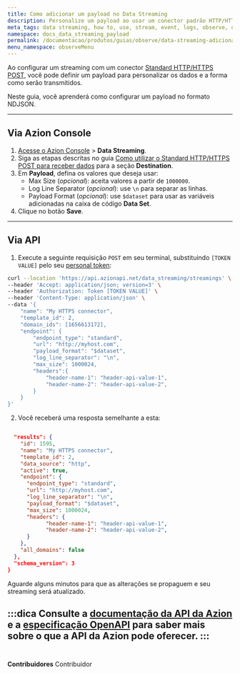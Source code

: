 ```yaml
---
title: Como adicionar um payload no Data Streaming
description: Personalize um payload ao usar um conector padrão HTTP/HTTPS POST.
meta_tags: data streaming, how to, use, stream, event, logs, observe, observability
namespace: docs_data_streaming_payload
permalink: /documentacao/produtos/guias/observe/data-streaming-adicionar-payload/
menu_namespace: observeMenu
---
```



Ao configurar um streaming com um conector [Standard HTTP/HTTPS POST](/pt-br/documentacao/produtos/guias/observe/conector-standard-https-post/), você pode definir um payload para personalizar os dados e a forma como serão transmitidos.

Neste guia, você aprenderá como configurar um payload no formato NDJSON.

---

## Via Azion Console

1. [Acesse o Azion Console](/pt-br/documentacao/produtos/guias/como-acessar-o-rtm/) > **Data Streaming**.
2. Siga as etapas descritas no guia [Como utilizar o Standard HTTP/HTTPS POST para receber dados](/pt-br/documentacao/produtos/guias/observe/conector-standard-https-post/) para a seção **Destination**.
3. Em **Payload**, defina os valores que deseja usar:
    - Max Size (*opcional*): aceita valores a partir de `1000000`.
    - Log Line Separator (*opcional*): use `\n` para separar as linhas.
    - Payload Format (*opcional*): use `$dataset` para usar as variáveis adicionadas na caixa de código **Data Set**.
4. Clique no botão **Save**.

---

## Via API

1. Execute a seguinte requisição `POST` em seu terminal, substituindo `[TOKEN VALUE]` pelo seu [personal token](/pt-br/documentacao/produtos/guias/personal-tokens/):

```bash
curl --location 'https://api.azionapi.net/data_streaming/streamings' \
--header 'Accept: application/json; version=3' \
--header 'Authorization: Token [TOKEN VALUE]' \
--header 'Content-Type: application/json' \
--data '{
    "name": "My HTTPS connector",
    "template_id": 2,
    "domain_ids": [1656613172],
    "endpoint": {
        "endpoint_type": "standard",
        "url": "http://myhost.com",
        "payload_format": "$dataset",
        "log_line_separator": "\n",
        "max_size": 1000024,
        "headers":{
            "header-name-1": "header-api-value-1",
            "header-name-2": "header-api-value-2",
        }
    }
}'
```

2. Você receberá uma resposta semelhante a esta:

```json

  "results": {
    "id": 1595,
    "name": "My HTTPS connector",
    "template_id": 2,
    "data_source": "http",
    "active": true,
    "endpoint": {
      "endpoint_type": "standard",
      "url": "http://myhost.com",
      "log_line_separator": "\n",
      "payload_format": "$dataset",
      "max_size": 1000024,
      "headers": {
            "header-name-1": "header-api-value-1",
            "header-name-2": "header-api-value-2",
      }
    },
    "all_domains": false
  },
  "schema_version": 3
}
```

Aguarde alguns minutos para que as alterações se propaguem e seu streaming será atualizado.

:::dica
Consulte a [documentação da API da Azion](https://api.azion.com/) e a [especificação OpenAPI](https://github.com/aziontech/azionapi-openapi/) para saber mais sobre o que a API da Azion pode oferecer.
:::
<br /><br />
---


**Contribuidores** <ContributorList>Contribuidor</ContributorList>
